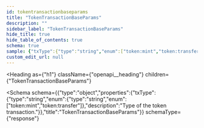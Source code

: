 ```yaml
---
id: tokentransactionbaseparams
title: "TokenTransactionBaseParams"
description: ""
sidebar_label: "TokenTransactionBaseParams"
hide_title: true
hide_table_of_contents: true
schema: true
sample: {"txType":{"type":"string","enum":["token:mint","token:transfer"]}}
custom_edit_url: null
---
```



<Heading
  as={"h1"}
  className={"openapi__heading"}
  children={"TokenTransactionBaseParams"}
>
</Heading>





<Schema
  schema={{"type":"object","properties":{"txType":{"type":"string","enum":{"type":"string","enum":["token:mint","token:transfer"]},"description":"Type of the token transaction."}},"title":"TokenTransactionBaseParams"}}
  schemaType={"response"}
>
  
</Schema>
            